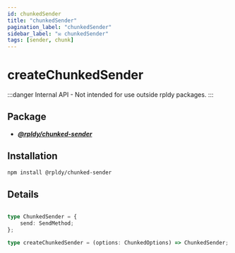 ```yaml
---
id: chunkedSender
title: "chunkedSender"
pagination_label: "chunkedSender"
sidebar_label: "✉️ chunkedSender"
tags: [sender, chunk]
---
```


# createChunkedSender

:::danger
Internal API - Not intended for use outside rpldy packages.
:::


## Package

- **_[@rpldy/chunked-sender](../../../packages/rpldy-chunked-sender)_**

## Installation

```bash npm2yarn
npm install @rpldy/chunked-sender
```

## Details

```typescript

type ChunkedSender = {
    send: SendMethod;
};

type createChunkedSender = (options: ChunkedOptions) => ChunkedSender;
```
